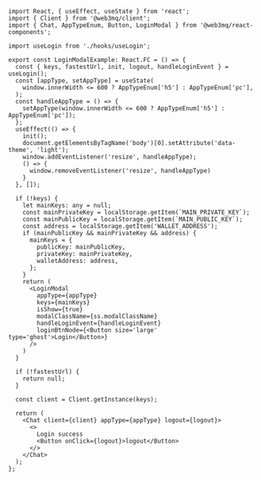 ```tsx
import React, { useEffect, useState } from 'react';
import { Client } from '@web3mq/client';
import { Chat, AppTypeEnum, Button, LoginModal } from '@web3mq/react-components';

import useLogin from './hooks/useLogin';

export const LoginModalExample: React.FC = () => {
  const { keys, fastestUrl, init, logout, handleLoginEvent } = useLogin();
  const [appType, setAppType] = useState(
    window.innerWidth <= 600 ? AppTypeEnum['h5'] : AppTypeEnum['pc'],
  );
  const handleAppType = () => {
    setAppType(window.innerWidth <= 600 ? AppTypeEnum['h5'] : AppTypeEnum['pc']);
  };
  useEffect(() => {
    init();
    document.getElementsByTagName('body')[0].setAttribute('data-theme', 'light');
    window.addEventListener('resize', handleAppType);
    () => {
      window.removeEventListener('resize', handleAppType)
    }
  }, []);

  if (!keys) {
    let mainKeys: any = null;
    const mainPrivateKey = localStorage.getItem(`MAIN_PRIVATE_KEY`);
    const mainPublicKey = localStorage.getItem(`MAIN_PUBLIC_KEY`);
    const address = localStorage.getItem('WALLET_ADDRESS');
    if (mainPublicKey && mainPrivateKey && address) {
      mainKeys = {
        publicKey: mainPublicKey,
        privateKey: mainPrivateKey,
        walletAddress: address,
      };
    }
    return (
      <LoginModal 
        appType={appType}
        keys={mainKeys}
        isShow={true}
        modalClassName={ss.modalClassName}
        handleLoginEvent={handleLoginEvent}
        loginBtnNode={<Button size='large' type='ghost'>Login</Button>}
      />
    )
  }

  if (!fastestUrl) {
    return null;
  }

  const client = Client.getInstance(keys);

  return (
    <Chat client={client} appType={appType} logout={logout}>
      <>
        Login success
        <Button onClick={logout}>logout</Button>
      </>
    </Chat>
  );
};



```